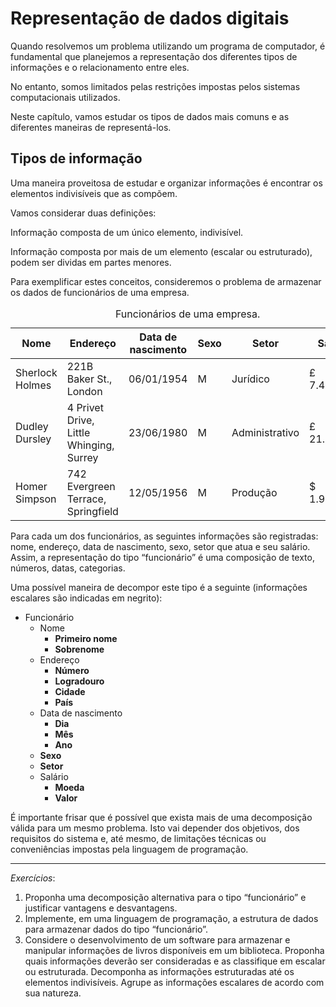 # Representação de dados digitais {#representacao}

Quando resolvemos um problema utilizando um programa de computador, é fundamental que
planejemos a representação dos diferentes tipos de informações e o relacionamento
entre eles.

No entanto, somos limitados pelas restrições impostas pelos sistemas computacionais
utilizados.

Neste capítulo, vamos estudar os tipos de dados mais comuns e as diferentes maneiras de
representá-los.

## Tipos de informação

Uma maneira proveitosa de estudar e organizar informações é encontrar os elementos
indivisíveis que as compõem.

Vamos considerar duas definições:

::: {.definition name="Informação escalar"}
Informação composta de um único elemento, indivisível.
:::

::: {.definition name="Informação estruturada"}
Informação composta por mais de um elemento (escalar ou estruturado), podem ser dividas em partes menores.
:::

Para exemplificar estes conceitos, consideremos o problema de armazenar os dados de
funcionários de uma empresa.

Table: Funcionários de uma empresa.

Nome              Endereço                                      Data de nascimento   Sexo   Setor             Salário
----              --------                                      ------------------   ----   -----             -------
Sherlock Holmes   221B Baker St., London                        06/01/1954           M      Jurídico          £ 7.451,43
Dudley Dursley    4 Privet Drive, Little Whinging, Surrey       23/06/1980           M      Administrativo    £ 21.011,12
Homer Simpson     742 Evergreen Terrace, Springfield            12/05/1956           M      Produção          $ 1.951,18

Para cada um dos funcionários, as seguintes informações são registradas: nome, endereço,
data de nascimento, sexo, setor que atua e seu salário.  Assim, a representação do tipo
"funcionário" é uma composição de texto, números, datas, categorias.

Uma possível maneira de decompor este tipo é a seguinte (informações escalares são
indicadas em negrito):

- Funcionário
    - Nome
        - **Primeiro nome**
        - **Sobrenome**
    - Endereço
        - **Número**
        - **Logradouro**
        - **Cidade**
        - **País**
    - Data de nascimento
        - **Dia**
        - **Mês**
        - **Ano**
    - **Sexo**
    - **Setor**
    - Salário
        - **Moeda**
        - **Valor**

É importante frisar que é possível que exista mais de uma decomposição válida para um
mesmo problema.  Isto vai depender dos objetivos, dos requisitos do sistema e, até mesmo,
de limitações técnicas ou conveniências impostas pela linguagem de programação.

----

*Exercícios*:

1. Proponha uma decomposição alternativa para o tipo "funcionário" e justificar vantagens e
   desvantagens.
2. Implemente, em uma linguagem de programação, a estrutura de dados para armazenar dados
   do tipo "funcionário".
3. Considere o desenvolvimento de um software para armazenar e manipular informações de
   livros disponíveis em um biblioteca.  Proponha quais informações deverão ser
   consideradas e as classifique em escalar ou estruturada.  Decomponha as informações
   estruturadas até os elementos indivisíveis.  Agrupe as informações escalares de acordo
   com sua natureza. <!-- gancho com as próximas seções -->

<!--

Dentre os tipos de dados citados anteriormente, um dos mais comuns são os números.  Deste
modo, é fundamental entendermos como números de são representados em computadores digitais.
-->

<!-- Sistemas numéricos, representação de diferentes tipos. -->

<!-- vim: set spell spelllang=pt tw=90: -->
